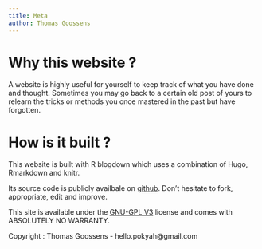 ```yaml
---
title: Meta
author: Thomas Goossens
---
```


# Why this website ? 

A website is highly useful for yourself to keep track of what you have done and thought. Sometimes you may go back to a certain old post of yours to relearn the tricks or methods you once mastered in the past but have forgotten.

# How is it built ? 

This website is built with R blogdown which uses a combination of Hugo, Rmarkdown and knitr. 

Its source code is publicly availbale on [github](https://pokyah.github.io/agrometeor-methodo-spatial). Don't hesitate to fork, appropriate, edit and improve. 

This site is available under the [GNU-GPL V3](https://www.gnu.org/licenses/gpl-3.0.en.html) license and comes with ABSOLUTELY NO WARRANTY.

Copyright : Thomas Goossens - hello.pokyah@gmail.com
 
